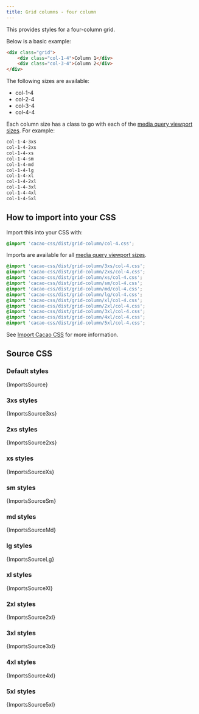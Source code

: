 ```yaml
---
title: Grid columns - four column
---
```


This provides styles for a four-column grid.

Below is a basic example:

```html
<div class="grid">
    <div class="col-1-4">Column 1</div>
    <div class="col-3-4">Column 2</div>
</div>
```

The following sizes are available:

- col-1-4
- col-2-4
- col-3-4
- col-4-4

Each column size has a class to go with each of the [media query viewport sizes](/styles/media#viewport-media-queries). For example:

```css
col-1-4-3xs
col-1-4-2xs
col-1-4-xs
col-1-4-sm
col-1-4-md
col-1-4-lg
col-1-4-xl
col-1-4-2xl
col-1-4-3xl
col-1-4-4xl
col-1-4-5xl
```

## How to import into your CSS

Import this into your CSS with:

```css
@import 'cacao-css/dist/grid-column/col-4.css';
```

Imports are available for all [media query viewport sizes](/styles/media#viewport-media-queries).

```css
@import 'cacao-css/dist/grid-column/3xs/col-4.css';
@import 'cacao-css/dist/grid-column/2xs/col-4.css';
@import 'cacao-css/dist/grid-column/xs/col-4.css';
@import 'cacao-css/dist/grid-column/sm/col-4.css';
@import 'cacao-css/dist/grid-column/md/col-4.css';
@import 'cacao-css/dist/grid-column/lg/col-4.css';
@import 'cacao-css/dist/grid-column/xl/col-4.css';
@import 'cacao-css/dist/grid-column/2xl/col-4.css';
@import 'cacao-css/dist/grid-column/3xl/col-4.css';
@import 'cacao-css/dist/grid-column/4xl/col-4.css';
@import 'cacao-css/dist/grid-column/5xl/col-4.css';
```

See [Import Cacao CSS](/import) for more information.

## Source CSS

<!-- markdownlint-disable -->

### Default styles

<CodeBlock language="css" title="grid-column/col-4.css">{ImportsSource}</CodeBlock>

### 3xs styles

<CodeBlock language="css" title="grid-column/3xs/col-4.css">{ImportsSource3xs}</CodeBlock>

### 2xs styles

<CodeBlock language="css" title="grid-column/2xs/col-4.css">{ImportsSource2xs}</CodeBlock>

### xs styles

<CodeBlock language="css" title="grid-column/xs/col-4.css">{ImportsSourceXs}</CodeBlock>

### sm styles

<CodeBlock language="css" title="grid-column/sm/col-4.css">{ImportsSourceSm}</CodeBlock>

### md styles

<CodeBlock language="css" title="grid-column/md/col-4.css">{ImportsSourceMd}</CodeBlock>

### lg styles

<CodeBlock language="css" title="grid-column/lg/col-4.css">{ImportsSourceLg}</CodeBlock>

### xl styles

<CodeBlock language="css" title="grid-column/xl/col-4.css">{ImportsSourceXl}</CodeBlock>

### 2xl styles

<CodeBlock language="css" title="grid-column/2xl/col-4.css">{ImportsSource2xl}</CodeBlock>

### 3xl styles

<CodeBlock language="css" title="grid-column/3xl/col-4.css">{ImportsSource3xl}</CodeBlock>

### 4xl styles

<CodeBlock language="css" title="grid-column/4xl/col-4.css">{ImportsSource4xl}</CodeBlock>

### 5xl styles

<CodeBlock language="css" title="grid-column/5xl/col-4.css">{ImportsSource5xl}</CodeBlock>
